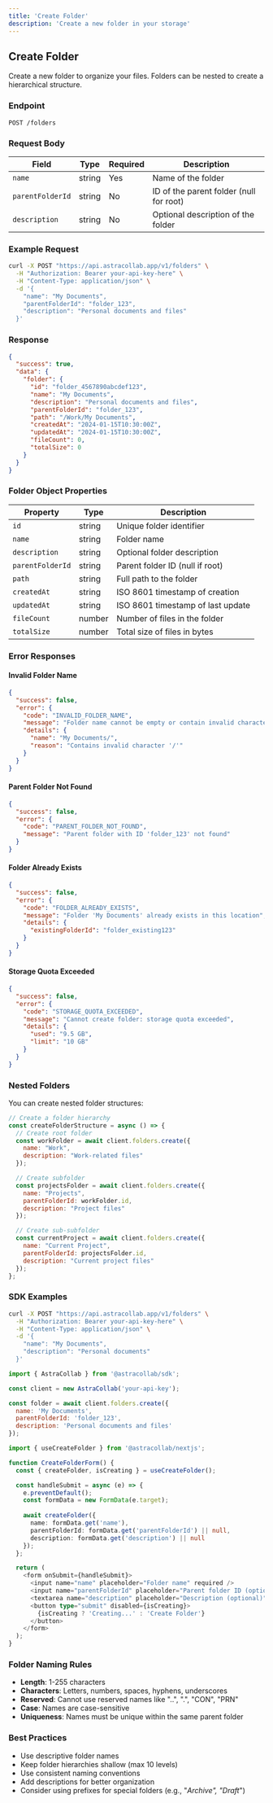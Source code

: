 ```yaml
---
title: 'Create Folder'
description: 'Create a new folder in your storage'
---
```


## Create Folder

Create a new folder to organize your files. Folders can be nested to create a hierarchical structure.

### Endpoint

```
POST /folders
```

### Request Body

| Field | Type | Required | Description |
|-------|------|----------|-------------|
| `name` | string | Yes | Name of the folder |
| `parentFolderId` | string | No | ID of the parent folder (null for root) |
| `description` | string | No | Optional description of the folder |

### Example Request

```bash
curl -X POST "https://api.astracollab.app/v1/folders" \
  -H "Authorization: Bearer your-api-key-here" \
  -H "Content-Type: application/json" \
  -d '{
    "name": "My Documents",
    "parentFolderId": "folder_123",
    "description": "Personal documents and files"
  }'
```

### Response

```json
{
  "success": true,
  "data": {
    "folder": {
      "id": "folder_4567890abcdef123",
      "name": "My Documents",
      "description": "Personal documents and files",
      "parentFolderId": "folder_123",
      "path": "/Work/My Documents",
      "createdAt": "2024-01-15T10:30:00Z",
      "updatedAt": "2024-01-15T10:30:00Z",
      "fileCount": 0,
      "totalSize": 0
    }
  }
}
```

### Folder Object Properties

| Property | Type | Description |
|----------|------|-------------|
| `id` | string | Unique folder identifier |
| `name` | string | Folder name |
| `description` | string | Optional folder description |
| `parentFolderId` | string | Parent folder ID (null if root) |
| `path` | string | Full path to the folder |
| `createdAt` | string | ISO 8601 timestamp of creation |
| `updatedAt` | string | ISO 8601 timestamp of last update |
| `fileCount` | number | Number of files in the folder |
| `totalSize` | number | Total size of files in bytes |

### Error Responses

#### Invalid Folder Name

```json
{
  "success": false,
  "error": {
    "code": "INVALID_FOLDER_NAME",
    "message": "Folder name cannot be empty or contain invalid characters",
    "details": {
      "name": "My Documents/",
      "reason": "Contains invalid character '/'"
    }
  }
}
```

#### Parent Folder Not Found

```json
{
  "success": false,
  "error": {
    "code": "PARENT_FOLDER_NOT_FOUND",
    "message": "Parent folder with ID 'folder_123' not found"
  }
}
```

#### Folder Already Exists

```json
{
  "success": false,
  "error": {
    "code": "FOLDER_ALREADY_EXISTS",
    "message": "Folder 'My Documents' already exists in this location",
    "details": {
      "existingFolderId": "folder_existing123"
    }
  }
}
```

#### Storage Quota Exceeded

```json
{
  "success": false,
  "error": {
    "code": "STORAGE_QUOTA_EXCEEDED",
    "message": "Cannot create folder: storage quota exceeded",
    "details": {
      "used": "9.5 GB",
      "limit": "10 GB"
    }
  }
}
```

### Nested Folders

You can create nested folder structures:

```javascript
// Create a folder hierarchy
const createFolderStructure = async () => {
  // Create root folder
  const workFolder = await client.folders.create({
    name: "Work",
    description: "Work-related files"
  });

  // Create subfolder
  const projectsFolder = await client.folders.create({
    name: "Projects",
    parentFolderId: workFolder.id,
    description: "Project files"
  });

  // Create sub-subfolder
  const currentProject = await client.folders.create({
    name: "Current Project",
    parentFolderId: projectsFolder.id,
    description: "Current project files"
  });
};
```

### SDK Examples

<CodeGroup>

```bash Curl
curl -X POST "https://api.astracollab.app/v1/folders" \
  -H "Authorization: Bearer your-api-key-here" \
  -H "Content-Type: application/json" \
  -d '{
    "name": "My Documents",
    "description": "Personal documents"
  }'
```

```javascript JavaScript SDK
import { AstraCollab } from '@astracollab/sdk';

const client = new AstraCollab('your-api-key');

const folder = await client.folders.create({
  name: 'My Documents',
  parentFolderId: 'folder_123',
  description: 'Personal documents and files'
});
```

```typescript Next.js SDK
import { useCreateFolder } from '@astracollab/nextjs';

function CreateFolderForm() {
  const { createFolder, isCreating } = useCreateFolder();

  const handleSubmit = async (e) => {
    e.preventDefault();
    const formData = new FormData(e.target);
    
    await createFolder({
      name: formData.get('name'),
      parentFolderId: formData.get('parentFolderId') || null,
      description: formData.get('description') || null
    });
  };

  return (
    <form onSubmit={handleSubmit}>
      <input name="name" placeholder="Folder name" required />
      <input name="parentFolderId" placeholder="Parent folder ID (optional)" />
      <textarea name="description" placeholder="Description (optional)" />
      <button type="submit" disabled={isCreating}>
        {isCreating ? 'Creating...' : 'Create Folder'}
      </button>
    </form>
  );
}
```

</CodeGroup>

### Folder Naming Rules

- **Length**: 1-255 characters
- **Characters**: Letters, numbers, spaces, hyphens, underscores
- **Reserved**: Cannot use reserved names like "..", ".", "CON", "PRN"
- **Case**: Names are case-sensitive
- **Uniqueness**: Names must be unique within the same parent folder

### Best Practices

- Use descriptive folder names
- Keep folder hierarchies shallow (max 10 levels)
- Use consistent naming conventions
- Add descriptions for better organization
- Consider using prefixes for special folders (e.g., "_Archive", "Draft_")
